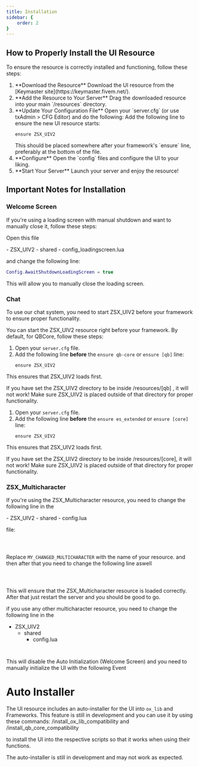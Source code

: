 ```yaml
---
title: Installation
sidebar: {
    order: 2
}
---
```

## How to Properly Install the UI Resource
To ensure the resource is correctly installed and functioning, follow these steps:


<Steps>
  <ol>
    <li>
      **Download the Resource**  
      Download the UI resource from the [Keymaster site](https://keymaster.fivem.net/).
    </li>
    <li>
      **Add the Resource to Your Server**  
      Drag the downloaded resource into your main `/resources` directory.
    </li>
    <li>
      **Update Your Configuration File**  
      Open your `server.cfg` (or use txAdmin > CFG Editor) and do the following:  
      Add the following line to ensure the new UI resource starts:  
      <pre><code>ensure ZSX_UIV2</code></pre>
      This should be placed somewhere after your framework's `ensure` line, preferably at the bottom of the file.
    </li>
    <li>
      **Configure**  
      Open the `config` files and configure the UI to your liking.
    </li>
    <li>
      **Start Your Server**  
      Launch your server and enjoy the resource!
    </li>
  </ol>
</Steps>


## Important Notes for Installation

### Welcome Screen

If you're using a loading screen with manual shutdown and want to manually close it, follow these steps:

Open this file

<FileTree>
- ZSX_UIV2
  - shared
    - config_loadingscreen.lua
</FileTree>

and change the following line:

```lua
Config.AwaitShutdownLoadingScreen = true
```
This will allow you to manually close the loading screen.

### Chat

To use our chat system, you need to start ZSX_UIV2 before your framework to ensure proper functionality.

You can start the ZSX_UIV2 resource right before your framework. By default, for QBCore, follow these steps:
<Tabs> 
<TabItem label ="QB-Core/Qbox"> 

<Steps>
  <ol>
    <li>
      Open your <code>server.cfg</code> file.
    </li>
    <li>
      Add the following line <strong>before</strong> the <code>ensure qb-core</code> or <code>ensure [qb]</code> line:
      <pre><code>ensure ZSX_UIV2</code></pre>
    </li>
  </ol>
</Steps>


This ensures that ZSX_UIV2 loads first.

<Aside type="caution"> 
If you have set the ZSX_UIV2 directory to be inside /resources/[qb] , it will not work! Make sure ZSX_UIV2 is placed outside of that directory for proper functionality.
</Aside>

</TabItem>

<TabItem label ="ESX"> 

<Steps>
  <ol>
    <li>
      Open your <code>server.cfg</code> file.
    </li>
    <li>
      Add the following line <strong>before</strong> the <code>ensure es_extended</code> or <code>ensure [core]</code> line:
      <pre><code>ensure ZSX_UIV2</code></pre>
    </li>
  </ol>
</Steps>


This ensures that ZSX_UIV2 loads first.

<Aside type="caution">
If you have set the ZSX_UIV2 directory to be inside /resources/[core], it will not work! Make sure ZSX_UIV2 is placed outside of that directory for proper functionality.
</Aside>

</TabItem>
</Tabs>


### ZSX_Multicharacter

If you're using the ZSX_Multicharacter resource, you need to change the following line in the

<FileTree>
- ZSX_UIV2
  - shared
    - config.lua
</FileTree>

file:

<Code code="ZSX_Multicharacter = 'MY_CHANGED_MULTICHARACTER'" lang="lua" ins="MY_CHANGED_MULTICHARACTER">

</Code>

Replace `MY_CHANGED_MULTICHARACTER` with the name of your resource. and then after that you need to change the following line aswell



<Code code="Config.CustomInitialization = true" lang="lua" ins="true">

</Code>

This will ensure that the ZSX_Multicharacter resource is loaded correctly. After that just restart the server and you should be good to go.


if you use any other multicharacter resource, you need to change the following line in the 
<FileTree>
- ZSX_UIV2
  - shared
    - config.lua
</FileTree>

<Code code="Config.CustomInitialization = true" lang="lua" ins="true">
</Code>

This will disable the Auto Initialization (Welcome Screen) and you need to manually initialize the UI with the following Event


# Auto Installer

The UI resource includes an auto-installer for the UI into `ox_lib` and Frameworks. This feature is still in development and you can use it by using these commands:
/install_ox_lib_compatibility
and
/install_qb_core_compatibility

to install the UI into the respective scripts so that it works when using their functions.

<Aside type="caution">
The auto-installer is still in development and may not work as expected.
</Aside>




